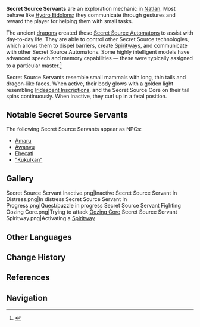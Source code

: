 {{Stub|Add image(s)}}
{{About|the exploration mechanic|the NPC from [[In Search of a Hidden Heart]]|Secret Source Servant (NPC)}}
{{Terminology Infobox
|image   = Secret Source Servant.png
|type    = Exploration
|region  = Natlan
}}
'''Secret Source Servants''' are an exploration mechanic in [[Natlan]]. Most behave like [[Hydro Eidolon]]s; they communicate through gestures and reward the player for helping them with small tasks.

The ancient [[dragon]]s created these [[Secret Source Automaton]]s to assist with day-to-day life. They are able to control other Secret Source technologies, which allows them to dispel barriers, create [[Spiritway]]s, and communicate with other Secret Source Automatons. Some highly intelligent models have advanced speech and memory capabilities &mdash; these were typically assigned to a particular master.<ref>{{Ref/Quest|In Search of a Hidden Heart|quote=I am the only intelligent Secret Source Servant without a master. Even after Lord Xiuhcoatl fell, I was still in charge of ... The most basic city maintenance and information recording functions.}}</ref>

Secret Source Servants resemble small mammals with long, thin tails and dragon-like faces. When active, their body glows with a golden light resembling [[Iridescent Inscription]]s, and the Secret Source Core on their tail spins continuously. When inactive, they curl up in a fetal position.

==Notable Secret Source Servants==
The following Secret Source Servants appear as NPCs:
* [[Amaru]]
* [[Awanyu]] 
* [[Ehecatl]]
* [[Secret Source Servant (NPC)|"Kukulkan"]]
<!--
==Tutorial==
{{Tutorial|}}

==Achievements==
{{Achievement Topic Table|topic=Secret Source Servant}}

==Lore==
-->
==Gallery==
<gallery>
Secret Source Servant Inactive.png|Inactive
Secret Source Servant In Distress.png|In distress
Secret Source Servant In Progress.png|Quest/puzzle in progress
Secret Source Servant Fighting Oozing Core.png|Trying to attack [[Oozing Core]]
Secret Source Servant Spiritway.png|Activating a [[Spiritway]]
</gallery>

==Other Languages==
{{Other Languages
|en       = Secret Source Servant
|zhs      = 秘源龙仆
|zhs_rm   = 
|zht      = 秘源龍僕
|zht_rm   = 
|zh_tl    = 
|ja       = 秘源の龍従
|ja_rm    = 
|ja_tl    = 
|ko       = 비밀근원 하인
|ko_tl    = 
|es       = Dragosirviente fuentenigma
|es_tl    = Secret Source Dragonservant
|fr       = Serviteur de source secrète
|fr_tl    = Secret Source Servant
|ru       = Слуга источника
|ru_tl    = 
|th       = บริวารมังกรแดนลับ
|th_rm    = 
|th_tl    = 
|vi       = Hầu Cận Rồng
|vi_tl    = 
|de       = Geheimquellen-Drachenknecht
|de_tl    = 
|id       = Pelayan Naga Sumber
|id_tl    = 
|pt       = Servo do Dragão da Fonte Secreta
|pt_tl    = 
|tr       = Gizli Kaynak Hizmetkarı
|tr_tl    = 
|it       = Servitore della Fonte segreta
|it_tl    = 
}}

==Change History==
{{Change History|5.5}}

==References==
{{Reflist}}

==Navigation==
{{Exploration Navbox|Natlan}}